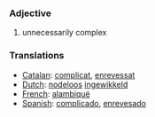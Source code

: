 ===Adjective===

#unnecessarily complex

===Translations===
*[[Catalan]]: [[complicat]], [[enrevessat]]
*[[Dutch]]: [[nodeloos]] [[ingewikkeld]]
*[[French]]: [[alambiqué]]
*[[Spanish]]: [[complicado]], [[enrevesado]]